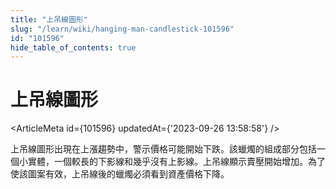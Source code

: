 ```yaml
---
title: "上吊線圖形"
slug: "/learn/wiki/hanging-man-candlestick-101596"
id: "101596"
hide_table_of_contents: true
---
```



# 上吊線圖形

<ArticleMeta id={101596} updatedAt={'2023-09-26 13:58:58'} />
<div className='border-solid border-b border-t-0 my-4 border-[var(--ifm-color-gray-300)]' />

上吊線圖形出現在上漲趨勢中，警示價格可能開始下跌。該蠟燭的組成部分包括一個小實體，一個較長的下影線和幾乎沒有上影線。上吊線顯示賣壓開始增加。為了使該圖案有效，上吊線後的蠟燭必須看到資產價格下降。
